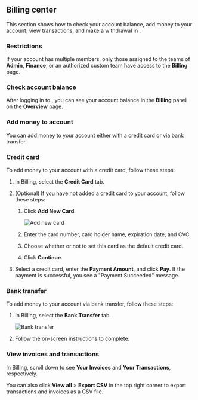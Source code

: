
## Billing center

This section shows how to check your account balance, add money to your account, view transactions, and make a withdrawal in <Vg k="CONSOLE" />.

### Restrictions

If your account has multiple members, only those assigned to the teams of **Admin**, **Finance**, or an authorized custom team have access to the **Billing** page.

### Check account balance

After logging in to <Link to="{{Global.AGORA_CONSOLE_URL}}"><Vg k="CONSOLE" /></Link>, you can see your account balance in the **Billing** panel on the **Overview** page.

### Add money to account

You can add money to your account either with a credit card or via bank transfer.

### Credit card

To add money to your account with a credit card, follow these steps:

1.  In <Link to="{{Global.AGORA_CONSOLE_URL}}/billing">Billing</Link>, select the **Credit Card** tab.

2.  (Optional) If you have not added a credit card to your account, follow these steps:

    1.  Click **Add New Card**.

        ![Add new card](/images/common/console-add-new-card.png)

    2.  Enter the card number, card holder name, expiration date, and CVC.

    3.  Choose whether or not to set this card as the default credit card.

    4.  Click **Continue**.

3.  Select a credit card, enter the **Payment Amount**, and click **Pay**. If the payment is successful, you see a "Payment Succeeded" message.

### Bank transfer

To add money to your account via bank transfer, follow these steps:

1.  In <Link to="{{Global.AGORA_CONSOLE_URL}}/billing">Billing</Link>, select the **Bank Transfer** tab.

    ![Bank transfer](/images/common/console-bank-transfer.png)

2.  Follow the on-screen instructions to complete.

### View invoices and transactions

In <Link to="{{Global.AGORA_CONSOLE_URL}}/billing">Billing</Link>, scroll down to see **Your Invoices** and **Your Transactions**, respectively.

You can also click **View all** > **Export CSV** in the top right corner to export transactions and invoices as a CSV file.



